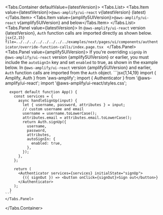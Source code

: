 

  <Tabs.Container defaultValue={latestVersion}>
    <Tabs.List>
      <Tabs.Item value={latestVersion}>`@aws-amplify/ui-react` v{latestVersion} (latest)</Tabs.Item>
      <Tabs.Item value={amplify5UIVersion}>`@aws-amplify/ui-react` v{amplify5UIVersion} and below</Tabs.Item>
    </Tabs.List>
    <Tabs.Panel value={latestVersion}>
      In `@aws-amplify/ui-react` version {latestVersion}, `Auth` function calls are imported directly as shown below. 
    ```jsx{2,15} file=../../../../../../../../examples/next/pages/ui/components/authenticator/override-function-calls/index.page.tsx
    ```
    </Tabs.Panel>
    <Tabs.Panel value={amplify5UIVersion}>
      <Alert role="none" variation="warning" heading="Sign Up Auto Sign In">
        If you're overriding `signUp` in `@aws-amplify/ui-react` version {amplify5UIVersion} or earlier, you must include the `autoSignIn` key and set `enabled` to true, as shown in the example below.
      </Alert>
      In `@aws-amplify/ui-react` version {amplify5UIVersion} and earlier, `Auth` function calls are imported from the `Auth` object.
    ```jsx{1,14,19}
      import { Amplify, Auth } from 'aws-amplify';
      import { Authenticator } from '@aws-amplify/ui-react';
      import '@aws-amplify/ui-react/styles.css';

      export default function App() {
        const services = {
          async handleSignUp(input) {
            let { username, password, attributes } = input;
            // custom username and email
            username = username.toLowerCase();
            attributes.email = attributes.email.toLowerCase();
            return Auth.signUp({
              username,
              password,
              attributes,
              autoSignIn: {
                enabled: true,
              },
            });
          },
        };

        return (
          <Authenticator services={services} initialState="signUp">
            {({ signOut }) => <button onClick={signOut}>Sign out</button>}
          </Authenticator>
        );
      }
    ```
    </Tabs.Panel>
  </Tabs.Container>
